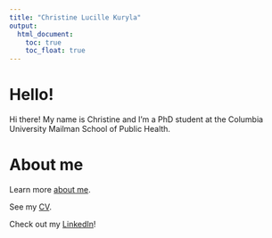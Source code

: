 ```yaml
---
title: "Christine Lucille Kuryla"
output: 
  html_document:
    toc: true
    toc_float: true
---
```


# Hello!

Hi there! My name is Christine and I'm a PhD student at the Columbia University Mailman School of Public Health. 

# About me

Learn more [about me](about.html).

See my [CV](cv.html).

Check out my [LinkedIn](https://www.linkedin.com/in/clkuryla/)!

